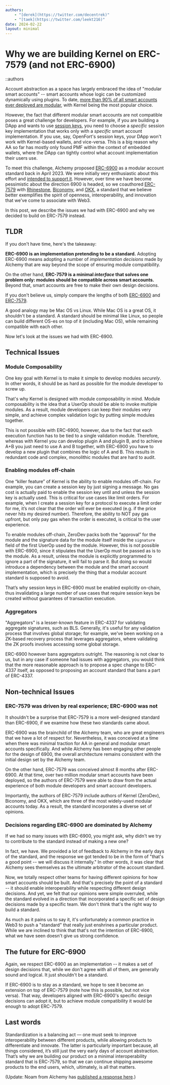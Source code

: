 ```yaml
---
authors:
    - "[derek](https://twitter.com/decentrek)"
    - "[taek](https://twitter.com/leekt216)"
date: 2024-02-22
layout: minimal
---
```


# Why we are building Kernel on ERC-7579 (and not ERC-6900)

::authors

Account abstraction as a space has largely embraced the idea of "modular smart accounts" -- smart accounts whose logic can be customized dynamically using plugins.  To date, [more than 90% of all smart accounts ever deployed are modular](https://www.bundlebear.com/factories/all), with Kernel being the most popular choice.

However, the fact that different modular smart accounts are not compatible poses a great challenge for developers.  For example, if you are building a DApp and wants to use [session keys](https://docs.zerodev.app/blog/session-keys-are-the-jwts-of-web3), you need to choose a *specific* session key implementation that works only with a *specific* smart account implementation.  If you use, say, OpenFort's session keys, your DApp won't work with Kernel-based wallets, and vice-versa.  This is a big reason why AA so far has mostly only found PMF within the context of embedded wallets, where the DApp can tightly control what account implementation their users use.

To meet this challenge, Alchemy proposed [ERC-6900](https://eips.ethereum.org/EIPS/eip-6900) as a modular account standard back in April 2023.  We were initially very enthusiastic about this effort and [intended to support it](https://twitter.com/zerodev_app/status/1650936175396552704).  However, over time we have become pessimistic about the direction 6900 is headed, so we coauthored [ERC-7579](https://eips.ethereum.org/EIPS/eip-7579) with [Rhinestone](https://twitter.com/rhinestonewtf), [Biconomy](https://twitter.com/biconomy), and [OKX](https://twitter.com/okx), a standard that we believe better exemplifies the spirit of openness, interoperability, and innovation that we've come to associate with Web3.

In this post, we describe the issues we had with ERC-6900 and why we decided to build on ERC-7579 instead.

## TLDR

If you don't have time, here's the takeaway:

**ERC-6900 is an implementation pretending to be a standard.**  Adopting ERC-6900 means adopting a number of *implementation decisions* made by Alchemy that are way beyond the scope of ensuring module compatibility.

On the other hand, **ERC-7579 is a minimal *interface* that solves one problem only: modules should be compatible across smart accounts.**  Beyond that, smart accounts are free to make their own design decisions.

If you don't believe us, simply compare the lengths of both [ERC-6900](https://eips.ethereum.org/EIPS/eip-6900) and [ERC-7579](https://eips.ethereum.org/EIPS/eip-7579).

A good analogy may be Mac OS vs Linux.  While Mac OS is a great OS, it shouldn't be a standard.  A standard should be minimal like Linux, so people can build different OS-es on top of it (including Mac OS), while remaining compatible with each other.

Now let's look at the issues we had with ERC-6900.

## Technical Issues

### Module Composability

One key goal with Kernel is to make it simple to develop modules *securely*.  In other words, it should be as hard as possible for the module developer to screw up.

That's why Kernel is designed with module composability in mind.  Module composability is the idea that a UserOp should be able to invoke multiple modules.  As a result, module developers can keep their modules very simple, and achieve complex validation logic by putting simple modules together.

This is not possible with ERC-6900, however, due to the fact that each execution function has to be tied to a single validation module.  Therefore, whereas with Kernel you can develop plugin A and plugin B, and to achieve A+B you just need to use A and B together, with ERC-6900 you have to develop a new plugin that combines the logic of A and B.  This results in redundant code and complex, monolithic modules that are hard to audit.

### Enabling modules off-chain

One “killer feature” of Kernel is the ability to enable modules off-chain.  For example, you can create a session key by just signing a message.  No gas cost is actually paid to enable the session key until and unless the session key is actually used.  This is critical for use cases like limit orders.  For example, when I create a session key for a protocol to execute a limit order for me, it’s not clear that the order will ever be executed (e.g. if the price never hits my desired number).  Therefore, the ability to NOT pay gas upfront, but only pay gas when the order is executed, is critical to the user experience.

To enable modules off-chain, ZeroDev packs both the “approval” for the module and the signature data for the module itself inside the `signature` field of the first UserOp used by the module.  However, this is not possible with ERC-6900, since it stipulates that the UserOp must be passed as is to the module.  As a result, unless the module is explicitly programmed to ignore a part of the signature, it will fail to parse it.  But doing so would introduce a dependency between the module and the smart account implementation, which is precisely the thing that a modular account standard is supposed to avoid.

That’s why session keys in ERC-6900 must be enabled explicitly on-chain, thus invalidating a large number of use cases that require session keys be created without guarantees of transaction execution.

### Aggregators

"Aggregators" is a lesser-known feature in ERC-4337 for validating aggregate signatures, such as BLS.  Generally, it's useful for any validation process that involves global storage; for example, we've been working on a ZK-based recovery process that leverages aggregators, where validating the ZK proofs involves accessing some global storage.

ERC-6900 however bans aggregators outright.  The reasoning is not clear to us, but in any case if someone had issues with aggregators, you would think that the more reasonable approach is to propose a spec change to ERC-4337 itself, as opposed to proposing an account standard that bans a part of ERC-4337.

## Non-technical Issues

### ERC-7579 was driven by real experience; ERC-6900 was not

It shouldn't be a surprise that ERC-7579 is a more well-designed standard than ERC-6900, if we examine how these two standards came about.

ERC-6900 was the brainchild of the Alchemy team, who are great engineers that we have a lot of respect for.  Nevertheless, it was conceived at a time when there was minimal traction for AA in general and modular smart accounts specifically.  And while Alchemy has been engaging other people for the design of 6900, the overall architecture remains consistent with the initial design set by the Alchemy team.

On the other hand, ERC-7579 was conceived almost 8 months after ERC-6900.  At that time, over two million modular smart accounts have been deployed, so the authors of ERC-7579 were able to draw from the actual experience of both module developers and smart account developers.

Importantly, the authors of ERC-7579 include authors of Kernel (ZeroDev), Biconomy, and OKX, which are three of the most widely-used modular accounts today.  As a result, the standard incorporates a diverse set of opinions.

### Decisions regarding ERC-6900 are dominated by Alchemy

If we had so many issues with ERC-6900, you might ask, why didn't we try to contribute to the standard instead of making a new one?

In fact, we have.  We provided a lot of feedback to Alchemy in the early days of the standard, and the response we got tended to be in the form of "that's a good point -- we will discuss it internally."  In other words, it was clear that Alchemy sees themselves as the ultimate arbitrator of the account standard.

Now, we totally respect other teams for having different opinions for how smart accounts should be built.  And that's precisely the point of a standard -- it should enable interoperability while respecting different design decisions.  And yet, we felt that our opinions were simple overruled, while the standard evolved in a direction that incorporated a specific set of design decisions made by a specific team.  We don't think that's the right way to build a standard.

As much as it pains us to say it, it's unfortunately a common practice in Web3 to push a "standard" that really just enshrines a particular product.  While we are inclined to think that that's not the intention of ERC-6900, what we have seen doesn't give us strong confidence.

## The future for ERC-6900

Again, we respect ERC-6900 as an implementation -- it makes a set of design decisions that, while we don't agree with all of them, are generally sound and logical.  It just shouldn't be a standard.

If ERC-6900 is to stay as a standard, we hope to see it become an extension on top of ERC-7579 (note how this is possible, but not vice versa).  That way, developers aligned with ERC-6900's specific design decisions can adopt it, but to achieve module compatibility it would be enough to adopt ERC-7579.

## Last words

Standardization is a balancing act — one must seek to improve interoperability between different products, while allowing products to differentiate and innovate.  The latter is particularly important because, all things considered, it’s still just the very early days of account abstraction.  That’s why we are building our product on a minimal interoperability standard that is ERC-7579, so that we can continue shipping awesome products to the end users, which, ultimately, is all that matters.

(Update: Noam from Alchemy has [published a response here](https://mirror.xyz/probablynoam.eth/ZM8k-YoVbC-ih13zPMPZ5q4iZ7wEHuWEcRbQNrRiURU).)

